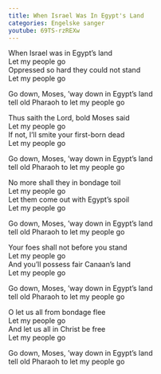 ```yaml
---
title: When Israel Was In Egypt's Land
categories: Engelske sanger
youtube: 69TS-rzREXw
---
```


When Israel was in Egypt's land  
Let my people go  
Oppressed so hard they could not stand  
Let my people go

Go down, Moses, 'way down in Egypt's land  
tell old Pharaoh to let my people go

Thus saith the Lord, bold Moses said  
Let my people go  
If not, I'll smite your first-born dead  
Let my people go

Go down, Moses, 'way down in Egypt's land  
tell old Pharaoh to let my people go

No more shall they in bondage toil  
Let my people go  
Let them come out with Egypt's spoil  
Let my people go

Go down, Moses, 'way down in Egypt's land  
tell old Pharaoh to let my people go

Your foes shall not before you stand  
Let my people go  
And you'll possess fair Canaan's land  
Let my people go

Go down, Moses, 'way down in Egypt's land  
tell old Pharaoh to let my people go

O let us all from bondage flee  
Let my people go  
And let us all in Christ be free  
Let my people go

Go down, Moses, 'way down in Egypt's land  
tell old Pharaoh to let my people go
